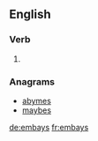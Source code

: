 ==English==

===Verb===
{{head|en|verb form}}

# {{en-third-person singular of|embay}}

===Anagrams===
* [[abymes#English|abymes]]
* [[maybes#English|maybes]]

[[de:embays]]
[[fr:embays]]